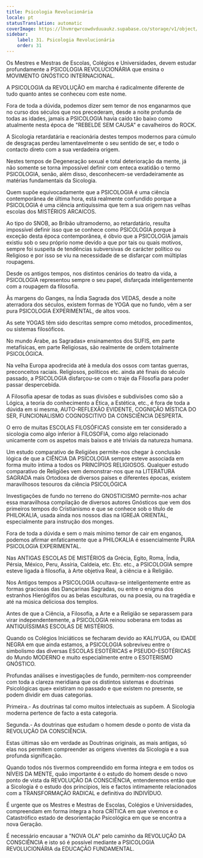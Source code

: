 ```yaml
---
title: Psicologia Revolucionária
locale: pt
statusTranslation: automatic
coverImage: https://lhvmrqwrcowdvduuaukz.supabase.co/storage/v1/object/public/strapi-uploads/small_cover-educacion-fundamental.webp-2d51a7828a2b1309555be27f7e2a61a0.webp
sidebar:
    label: 31. Psicologia Revolucionária
    order: 31
---
```

Os Mestres e Mestras de Escolas, Colégios e Universidades, devem estudar profundamente a PSICOLOGIA REVOLUCIONÁRIA que ensina o MOVIMENTO GNÓSTICO INTERNACIONAL.

A PSICOLOGIA da REVOLUÇÃO em marcha é radicalmente diferente de tudo quanto antes se conheceu com este nome.

Fora de toda a dúvida, podemos dizer sem temor de nos enganarmos que no curso dos séculos que nos precederam, desde a noite profunda de todas as idades, jamais a PSICOLOGIA havia caído tão baixo como atualmente nesta época de "REBELDE SEM CAUSA" e cavalheiros do ROCK.

A Sicologia retardatária e reacionária destes tempos modernos para cúmulo de desgraças perdeu lamentavelmente o seu sentido de ser, e todo o contacto direto com a sua verdadeira origem.

Nestes tempos de Degeneração sexual e total deterioração da mente, já não somente se torna impossível definir com enteca exatidão o termo PSICOLOGIA, senão, além disso, desconhecem-se verdadeiramente as matérias fundamentais da Sicologia.

Quem supõe equivocadamente que a PSICOLOGIA é uma ciência contemporânea de última hora, está realmente confundido porque a PSICOLOGIA é uma ciência antiquíssima que tem a sua origem nas velhas escolas dos MISTÉRIOS ARCAICOS.

Ao tipo do SNOB, ao Bribão ultramoderno, ao retardatário, resulta impossível definir isso que se conhece como PSICOLOGIA porque à exceção desta época contemporânea, é óbvio que a PSICOLOGIA jamais existiu sob o seu próprio nome devido a que por tais ou quais motivos, sempre foi suspeita de tendências subversivas de carácter político ou Religioso e por isso se viu na necessidade de se disfarçar com múltiplas roupagens.

Desde os antigos tempos, nos distintos cenários do teatro da vida, a PSICOLOGIA representou sempre o seu papel, disfarçada inteligentemente com a roupagem da filosofia.

Às margens do Ganges, na Índia Sagrada dos VEDAS, desde a noite aterradora dos séculos, existem formas de YOGA que no fundo, vêm a ser pura PSICOLOGIA EXPERIMENTAL, de altos voos.

As sete YOGAS têm sido descritas sempre como métodos, procedimentos, ou sistemas filosóficos.

No mundo Árabe, as Sagradas» ensinamentos dos SUFIS, em parte metafísicas, em parte Religiosas, são realmente de ordem totalmente PSICOLÓGICA.

Na velha Europa apodrecida até à medula dos ossos com tantas guerras, preconceitos raciais. Religiosos, políticos etc. ainda até finais do século passado, a PSICOLOGIA disfarçou-se com o traje da Filosofia para poder passar despercebida.

A Filosofia apesar de todas as suas divisões e subdivisões como são a Lógica, a teoria do conhecimento a Ética, a Estética, etc., é fora de toda a dúvida em si mesma, AUTO-REFLEXÃO EVIDENTE, COGNIÇÃO MÍSTICA DO SER, FUNCIONALISMO COGNOSCITIVO DA CONSCIÊNCIA DESPERTA.

O erro de muitas ESCOLAS FILOSÓFICAS consiste em ter considerado a sicologia como algo inferior à FILOSOFIA, como algo relacionado unicamente com os aspetos mais baixos e até triviais da natureza humana.

Um estudo comparativo de Religiões permite-nos chegar à conclusão lógica de que a CIÊNCIA DA PSICOLOGIA sempre esteve associada em forma muito íntima a todos os PRINCÍPIOS RELIGIOSOS. Qualquer estudo comparativo de Religiões vem demonstrar-nos que na LITERATURA SAGRADA mais Ortodoxa de diversos países e diferentes épocas, existem maravilhosos tesouros da ciência PSICOLÓGICA

Investigações de fundo no terreno do GNOSTICISMO permite-nos achar essa maravilhosa compilação de diversos autores Gnósticos que vem dos primeiros tempos do Cristianismo e que se conhece sob o título de PHILOKALIA, usada ainda nos nossos dias na IGREJA ORIENTAL, especialmente para instrução dos monges.

Fora de toda a dúvida e sem o mais mínimo temor de cair em enganos, podemos afirmar enfaticamente que a PHILOKALIA é essencialmente PURA PSICOLOGIA EXPERIMENTAL.

Nas ANTIGAS ESCOLAS DE MISTÉRIOS da Grécia, Egito, Roma, Índia, Pérsia, México, Peru, Assíria, Caldeia, etc. Etc. etc., a PSICOLOGIA sempre esteve ligada à filosofia, à Arte objetiva Real, à ciência e à Religião.

Nos Antigos tempos a PSICOLOGIA ocultava-se inteligentemente entre as formas graciosas das Dançarinas Sagradas, ou entre o enigma dos estranhos Hieróglifos ou as belas esculturas, ou na poesia, ou na tragédia e até na música deliciosa dos templos.

Antes de que a Ciência, a Filosofia, a Arte e a Religião se separassem para virar independentemente, a PSICOLOGIA reinou soberana em todas as ANTIQUÍSSIMAS ESCOLAS DE MISTÉRIOS.

Quando os Colégios Iniciáticos se fecharam devido ao KALIYUGA, ou IDADE NEGRA em que ainda estamos, a PSICOLOGIA sobreviveu entre o simbolismo das diversas ESCOLAS ESOTÉRICAS e PSEUDO-ESOTÉRICAS do Mundo MODERNO e muito especialmente entre o ESOTERISMO GNÓSTICO.

Profundas análises e investigações de fundo, permitem-nos compreender com toda a clareza meridiana que os distintos sistemas e doutrinas Psicológicas que» existiram no passado e que existem no presente, se podem dividir em duas categorias.

Primeira.- As doutrinas tal como muitos intelectuais as supõem. A Sicologia moderna pertence de facto a esta categoria.

Segunda.- As doutrinas que estudam o homem desde o ponto de vista da REVOLUÇÃO DA CONSCIÊNCIA.

Estas últimas são em verdade as Doutrinas originais, as mais antigas, só elas nos permitem compreender as origens viventes da Sicologia e a sua profunda significação.

Quando todos nós tivermos compreendido em forma íntegra e em todos os NÍVEIS DA MENTE, quão importante é o estudo do homem desde o novo ponto de vista da REVOLUÇÃO DA CONSCIÊNCIA, entenderemos então que a Sicologia é o estudo dos princípios, leis e factos intimamente relacionados com a TRANSFORMAÇÃO RADICAL e definitiva do INDIVÍDUO.

É urgente que os Mestres e Mestras de Escolas, Colégios e Universidades, compreendam em forma íntegra a hora CRÍTICA em que vivemos e o Catastrófico estado de desorientação Psicológica em que se encontra a nova Geração.

É necessário encausar a "NOVA OLA" pelo caminho da REVOLUÇÃO DA CONSCIÊNCIA e isto só é possível mediante a PSICOLOGIA REVOLUCIONÁRIA da EDUCAÇÃO FUNDAMENTAL.

